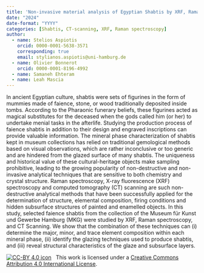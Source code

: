```yaml
---
title: 'Non-invasive material analysis of Egyptian Shabtis by XRF, Raman spectroscopy and CT Scanning'
date: "2024"
date-format: "YYYY"
categories: [Shabtis, CT-scanning, XRF, Raman spectroscopy]
author: 
  - name: Stelios Aspiotis
    orcid: 0000-0001-5638-3571
    corresponding: true
    email: stylianos.aspiotis@uni-hamburg.de
  - name: Olivier Bonnerot
    orcid: 0000-0001-8196-4992
  - name: Samaneh Ehteram
  - name: Leah Mascia
---
```


In ancient Egyptian culture, shabtis were sets of figurines in the form of mummies made of faience, stone, or wood traditionally deposited inside tombs. According to the Pharaonic funerary beliefs, these figurines acted as magical substitutes for the deceased when the gods called him (or her) to undertake menial tasks in the afterlife. 
Studying the production process of faience shabtis in addition to their design and engraved inscriptions can provide valuable information. The mineral phase characterization of shabtis kept in museum collections has relied on traditional gemological methods based on visual observations, which are rather inconclusive or too generic and are hindered from the glazed surface of many shabtis. The uniqueness and historical value of these cultural-heritage objects make sampling prohibitive, leading to the growing popularity of non-destructive and non-invasive analytical techniques that are sensitive to both chemistry and crystal structure. Raman spectroscopy, X-ray fluorescence (XRF) spectroscopy and computed tomography (CT) scanning are such non-destructive analytical methods that have been successfully applied for the determination of structure, elemental composition, firing conditions and hidden subsurface structures of painted and enamelled objects. 
In this study, selected faience shabtis from the collection of the Museum für Kunst und Gewerbe Hamburg (MKG) were studied by XRF, Raman spectroscopy, and CT Scanning. We show that the combination of these techniques can (i) determine the major, minor, and trace element composition within each mineral phase, (ii) identify the glazing techniques used to produce shabtis, and (iii) reveal structural characteristics of the glaze and subsurface layers.

[![CC-BY 4.0 icon](https://i.creativecommons.org/l/by/4.0/88x31.png)](http://creativecommons.org/licenses/by/4.0/)&nbsp;&nbsp; This work is licensed under a [Creative Commons Attribution 4.0 International License](https://creativecommons.org/licenses/by/4.0/). 
